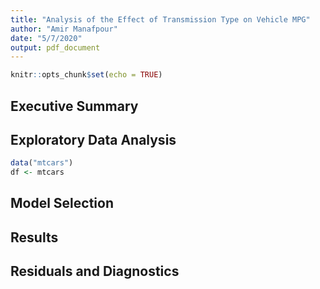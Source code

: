 ```yaml
---
title: "Analysis of the Effect of Transmission Type on Vehicle MPG"
author: "Amir Manafpour"
date: "5/7/2020"
output: pdf_document
---
```


```r
knitr::opts_chunk$set(echo = TRUE)
```

## Executive Summary

## Exploratory Data Analysis

```r
data("mtcars")
df <- mtcars
```

## Model Selection

## Results

## Residuals and Diagnostics

